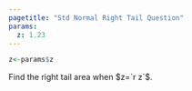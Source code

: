 ```yaml
---
pagetitle: "Std Normal Right Tail Question"
params:
  z: 1.23 
---
```


```r
z<-params$z
```

Find the right tail area when $z=`r z`$.
